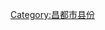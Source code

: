 {{Catnav|頁面分類|...|中国县份|中国各省县份|西藏县份|昌都地区县份}}
{{Catnav|頁面分類|...|中国各省行政区划|西藏行政区划|西藏地市|昌都地区|昌都地区县份}}
{{catmore|左贡县|西藏自治区左贡县}}

[[Category:昌都市县份|Category:昌都市县份]]